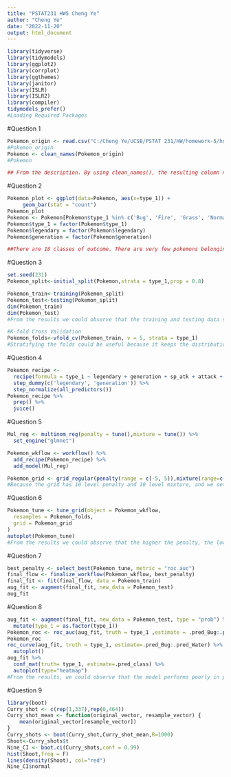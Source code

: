 ---
title: "PSTAT231 HW5 Cheng Ye"
author: "Cheng Ye"
date: "2022-11-20"
output: html_document
---

```{r setup, include=FALSE}
library(tidyverse)
library(tidymodels)
library(ggplot2)
library(corrplot)
library(ggthemes)
library(janitor)
library(ISLR)
library(ISLR2)
library(compiler)
tidymodels_prefer()
#Loading Required Packages

```
#Question 1
```{r}
Pokemon_origin <- read.csv("C:/Cheng Ye/UCSB/PSTAT 231/HW/homework-5/homework-5/data/pokemon.csv")
#Pokemon_origin
Pokemon <- clean_names(Pokemon_origin)
#Pokemon

## From the description. By using clean_names(), the resulting column names are change to a format that only consist of the underscore, numbers, and letters. It is useful as in it makes calling variables easier and gets rid of unreadable characters.


```

#Question 2
```{r}
Pokemon_plot <- ggplot(data=Pokemon, aes(x=type_1)) +
     geom_bar(stat = "count")
Pokemon_plot
Pokemon <- Pokemon[Pokemon$type_1 %in% c('Bug', 'Fire', 'Grass', 'Normal', 'Water', 'Psychic'), ]
Pokemon$type_1 = factor(Pokemon$type_1)
Pokemon$legendary = factor(Pokemon$legendary)
Pokemon$generation = factor(Pokemon$generation) 

##There are 18 classes of outcome. There are very few pokemons belonging to the flying type.


```
#Question 3
```{r}
set.seed(231)
Pokemon_split<-initial_split(Pokemon,strata = type_1,prop = 0.8)

Pokemon_train<-training(Pokemon_split)
Pokemon_test<-testing(Pokemon_split)
dim(Pokemon_train)
dim(Pokemon_test)
#From the results we could observe that the training and testing data sets have desired number of observations

#K-fold Cross Validation
Pokemon_folds<-vfold_cv(Pokemon_train, v = 5, strata = type_1)
#Stratifying the folds could be useful because it keeps the distribution, aka the proportion of variable types in each fold to be the same so that it is easier for us to analyze and avoid overfitting.
```

#Question 4
```{r}
Pokemon_recipe <- 
  recipe(formula = type_1 ~ legendary + generation + sp_atk + attack + speed + defense + hp + sp_def, data = Pokemon_train) %>% 
  step_dummy(c('legendary', 'generation')) %>%
  step_normalize(all_predictors())
Pokemon_recipe %>% 
  prep() %>% 
  juice()

```
#Question 5
```{r}
Mul_reg <- multinom_reg(penalty = tune(),mixture = tune()) %>% 
  set_engine("glmnet")

Pokemon_wkflow <- workflow() %>% 
  add_recipe(Pokemon_recipe) %>% 
  add_model(Mul_reg)

Pokemon_grid <- grid_regular(penalty(range = c(-5, 5)),mixture(range=c(0,1)), levels = 10)
#Because the grid has 10 level penalty and 10 level mixture, and we set 5 folds, so there are 500 models to be fitted in total
```

#Question 6
```{r}
Pokemon_tune <- tune_grid(object = Pokemon_wkflow,
  resamples = Pokemon_folds, 
  grid = Pokemon_grid
)
autoplot(Pokemon_tune)
#From the results we could observe that the higher the penalty, the lower the accuracy. Larger/Smaller value of regularization determines ROC_AUC and accuracy
```
#Question 7
```{r}
best_penalty <- select_best(Pokemon_tune, metric = "roc_auc")
final_flow <- finalize_workflow(Pokemon_wkflow, best_penalty)
final_fit <- fit(final_flow, data = Pokemon_train)
aug_fit <- augment(final_fit, new_data = Pokemon_test)
aug_fit
```
#Question 8
```{r}
aug_fit <- augment(final_fit, new_data = Pokemon_test, type = "prob") %>% 
  mutate(type_1 = as.factor(type_1)) 
Pokemon_roc <- roc_auc(aug_fit, truth = type_1 ,estimate = .pred_Bug:.pred_Water)
Pokemon_roc
roc_curve(aug_fit, truth = type_1, estimate=.pred_Bug:.pred_Water) %>%
  autoplot() 
aug_fit %>% 
  conf_mat(truth= type_1, estimate=.pred_class) %>% 
  autoplot(type="heatmap")
#From the results, we could observe that the model performs poorly in predicting grass and fire types. From the heat map, the model doesn't perform well besides predicting the normal type. I think the independent variables have little correlations to the response variable so that we cannot come up with a logical prediction between them.


```
#Question 9
```{r warning = FALSE}
library(boot)
Curry_shot <- c(rep(1,337),rep(0,464))
Curry_shot_mean <- function(original_vector, resample_vector) {
    mean(original_vector[resample_vector])
}
Curry_shots <- boot(Curry_shot,Curry_shot_mean,R=1000)
Shoot<-Curry_shots$t
Nine_CI <- boot.ci(Curry_shots,conf = 0.99)
hist(Shoot,freq = F)
lines(density(Shoot), col="red")
Nine_CI$normal
```







